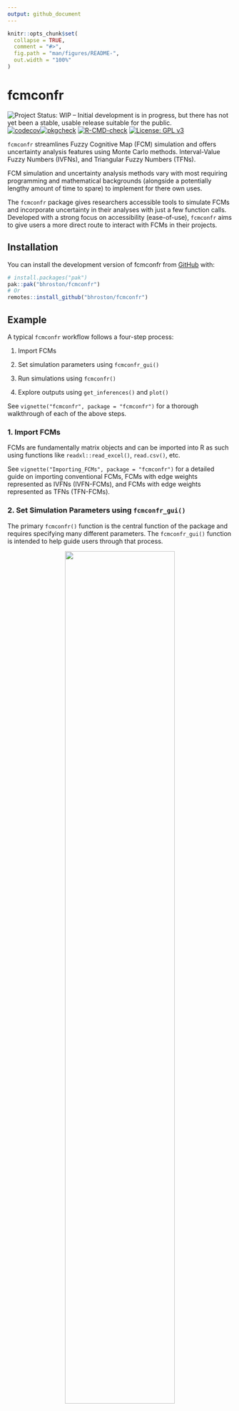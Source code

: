 ```yaml
---
output: github_document
---
```


<!-- README.md is generated from README.Rmd. Please edit that file -->

```r
knitr::opts_chunk$set(
  collapse = TRUE,
  comment = "#>",
  fig.path = "man/figures/README-",
  out.width = "100%"
)
```

# fcmconfr `<a href='https://github.com/bhroston/fcmconfr.git/'`{=html}<img src="man/figures/logo.png" align="right" height="138"/></a>

<!-- badges: start -->

![Project Status: WIP – Initial development is in progress, but there has not yet been a stable, usable release suitable for the public.](https://www.repostatus.org/badges/latest/wip.svg) [![codecov](https://codecov.io/gh/bhroston/fcmconfr/graph/badge.svg?token=D83LF4TC8D)](https://codecov.io/gh/bhroston/fcmconfr)[![pkgcheck](https://github.com/bhroston/fcmconfr/actions/workflows/pkgcheck.yaml/badge.svg?branch=main)](https://github.com/bhroston/fcmconfr.git/actions?query=workflow%3Apkgcheck) [![R-CMD-check](https://github.com/bhroston/fcmconfr/actions/workflows/check-standard.yaml/badge.svg?branch=main)](https://github.com/bhroston/fcmconfr/actions/workflows/R-CMD-check.yaml) [![License: GPL v3](https://img.shields.io/badge/License-GPLv3-blue.svg)](https://www.gnu.org/licenses/gpl-3.0)

<!-- badges: end -->

`fcmconfr` streamlines Fuzzy Cognitive Map (FCM) simulation and offers uncertainty analysis features using Monte Carlo methods. Interval-Value Fuzzy Numbers (IVFNs), and Triangular Fuzzy Numbers (TFNs).

FCM simulation and uncertainty analysis methods vary with most requiring programming and mathematical backgrounds (alongside a potentially lengthy amount of time to spare) to implement for there own uses.

The `fcmconfr` package gives researchers accessible tools to simulate FCMs and incorporate uncertainty in their analyses with just a few function calls. Developed with a strong focus on accessibility (ease-of-use), `fcmconfr` aims to give users a more direct route to interact with FCMs in their projects.

## Installation

You can install the development version of fcmconfr from [GitHub](https://github.com/) with:

``` r
# install.packages("pak")
pak::pak("bhroston/fcmconfr")
# Or
remotes::install_github("bhroston/fcmconfr")
```

## Example

A typical `fcmconfr` workflow follows a four-step process:

1.  Import FCMs

2.  Set simulation parameters using `fcmconfr_gui()`

3.  Run simulations using `fcmconfr()`

4.  Explore outputs using `get_inferences()` and `plot()`

See `vignette("fcmconfr", package = "fcmconfr")` for a thorough walkthrough of each of the above steps.

### 1. Import FCMs

FCMs are fundamentally matrix objects and can be imported into R as such using functions like `readxl::read_excel()`, `read.csv()`, etc.

See `vignette("Importing_FCMs", package = "fcmconfr")` for a detailed guide on importing conventional FCMs, FCMs with edge weights represented as IVFNs (IVFN-FCMs), and FCMs with edge weights represented as TFNs (TFN-FCMs).

### 2. Set Simulation Parameters using `fcmconfr_gui()`

The primary `fcmconfr()` function is the central function of the package and requires specifying many different parameters. The `fcmconfr_gui()` function is intended to help guide users through that process.

::: {style="text-align: center;"}
![](vignettes/images/cluster_1_fcmconfr_gui.png){width="70%"}
:::

Calling `fcmconfr_gui()` launches a Shiny app that lets users interactively select parameters and returns a corresponding call to `fcmconfr()` in the console that users can copy-and-paste to run in their own scripts.

Note: A brief summary of each parameter within the `fcmconfr_gui()` is provided in a glossary stored in a side tab within the GUI. The side tab can be opened by clicking the arrow symbol in the top-right-hand-corner of the GUI.

### 3. Run Simulations using `fcmconfr()`

`fcmconfr_gui()` does all the hard work of putting together the call to `fcmconfr()`. Running `fcmconfr()` is now as simple as executing that output script.

The following uses an example FCM from the `sample_fcms` data included in the package.

```r
# This call to fcmconfr() was generated from fcmconfr_gui()!
# Store the output in a variable to explore it later
fcmconfr_obj <- fcmconfr(
    adj_matrices = sample_fcms$simple_fcms$conventional_fcms,
    # Aggregation and Monte Carlo Sampling
    agg_function = 'mean',
    num_mc_fcms = 1000,
    # Simulation
    initial_state_vector = c(1, 1, 1, 1, 1, 1, 1),
    clamping_vector = c(1, 0, 0, 0, 0, 0, 0),
    activation = 'rescale',
    squashing = 'sigmoid',
    lambda = 1,
    point_of_inference = 'final',
    max_iter = 100,
    min_error = 1e-05,
    # Inference Estimation (bootstrap)
    ci_centering_function = 'mean',
    confidence_interval = 0.95,
    num_ci_bootstraps = 1000,
    # Runtime Options
    show_progress = TRUE,
    parallel = TRUE,
    n_cores = 2,
    # Additional Options
    run_agg_calcs = TRUE,
    run_mc_calcs = TRUE,
    run_ci_calcs = TRUE,
    include_zeroes_in_sampling = FALSE,
    include_sims_in_output = FALSE
  )
```

### 4. Explore `fcmconfr()` Results

The `fcmconfr()` output is a large object that contains a lot of data, so the package includes additional functions to help users identify and explore its most important components.

Simulation inferences are the main output from `fcmconfr()` as they indicate how much each node is influenced by a particular change or action. The `get_inferences()` function gives users access to that data without having to parsing through the `fcmconfr()` output directly.

```r
fcmconfr_inferences <- get_inferences(fcmconfr_obj)
```

A plot of all inferences can be generated using the `plot()` command.

```r
plot(fcmconfr_obj)
```

::: {style="text-align: center;"}
![](vignettes/images/fcmconfr_obj_plot.png){width="90%"}
:::

Note: `plot()` is unique in that its documentation must be accessed via `?plot.fcmconfr` (`?plot` returns the documentation for the Base R version of the function).

## Related Packages

-   The [`fcm`](https://search.r-project.org/CRAN/refmans/fcm/html/fcm.html) R package offers the `fcm.infer()` function to simulate FCMs.
-   [`PyFCM`](https://github.com/payamaminpour/PyFCM) is a Python package that includes functions for FCM simulation and aggregation.
-   [`jFCM`](https://github.com/megadix/jfcm?tab=readme-ov-file) is a java-based suite of functions to simulate FCMs.

## Contributing

Please note that this package is released with a [Contributor Code of Conduct](https://ropensci.org/code-of-conduct/). By contributing to this project, you agree to abide by its terms.

-   If you think you have encountered a bug, please [submit an issue](https://github.com/bhroston/fcmconfr/issues).

-   Please include a [reprex](https://reprex.tidyverse.org/articles/articles/learn-reprex.html) (a minimal, reproducible example) to clearly communicate about your code.

